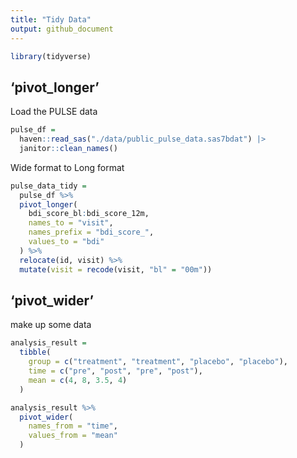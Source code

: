 ```yaml
---
title: "Tidy Data"
output: github_document
---
```


```r
library(tidyverse)
```

## 'pivot_longer'

Load the PULSE data
```r
pulse_df = 
  haven::read_sas("./data/public_pulse_data.sas7bdat") |>
  janitor::clean_names()
```

Wide format to Long format

```r
pulse_data_tidy = 
  pulse_df %>%
  pivot_longer(
    bdi_score_bl:bdi_score_12m,
    names_to = "visit",
    names_prefix = "bdi_score_",
    values_to = "bdi"
  ) %>%
  relocate(id, visit) %>%
  mutate(visit = recode(visit, "bl" = "00m"))
```


## 'pivot_wider'

make up some data
```r
analysis_result =
  tibble(
    group = c("treatment", "treatment", "placebo", "placebo"),
    time = c("pre", "post", "pre", "post"),
    mean = c(4, 8, 3.5, 4)
  )

analysis_result %>%
  pivot_wider(
    names_from = "time",
    values_from = "mean"
  )
```

